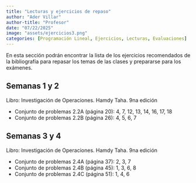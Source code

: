 ```yaml
---
title: "Lecturas y ejercicios de repaso"
author: "Ader Villar"
author-title: "Profesor"
date: "07/22/2025"
image: "assets/ejercicios3.png"
categories: [Programación Lineal, Ejercicios, Lecturas, Evaluaciones]
---
```


En esta sección podrán encontrar la lista de los ejercicios recomendados de la bibliografía para repasar los temas de las clases y prepararse para los exámenes. 

## Semanas 1 y 2

Libro: Investigación de Operaciones. Hamdy Taha. 9na edición

+ Conjunto de problemas 2.2A (página 20): 4, 7, 12, 13, 14, 16, 17, 18
+ Conjunto de problemas 2.2B (página 26): 4, 5, 6, 7

## Semanas 3 y 4

Libro: Investigación de Operaciones. Hamdy Taha. 9na edición

+ Conjunto de problemas 2.4A (página 37): 2, 3, 7
+ Conjunto de problemas 2.4B (página 45): 1, 3, 6, 8
+ Conjunto de problemas 2.4C (página 51): 1, 4, 6